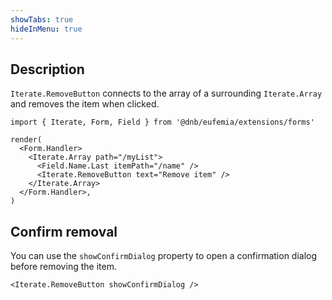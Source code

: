 ```yaml
---
showTabs: true
hideInMenu: true
---
```


## Description

`Iterate.RemoveButton` connects to the array of a surrounding `Iterate.Array` and removes the item when clicked.

```tsx
import { Iterate, Form, Field } from '@dnb/eufemia/extensions/forms'

render(
  <Form.Handler>
    <Iterate.Array path="/myList">
      <Field.Name.Last itemPath="/name" />
      <Iterate.RemoveButton text="Remove item" />
    </Iterate.Array>
  </Form.Handler>,
)
```

## Confirm removal

You can use the `showConfirmDialog` property to open a confirmation dialog before removing the item.

```tsx
<Iterate.RemoveButton showConfirmDialog />
```
